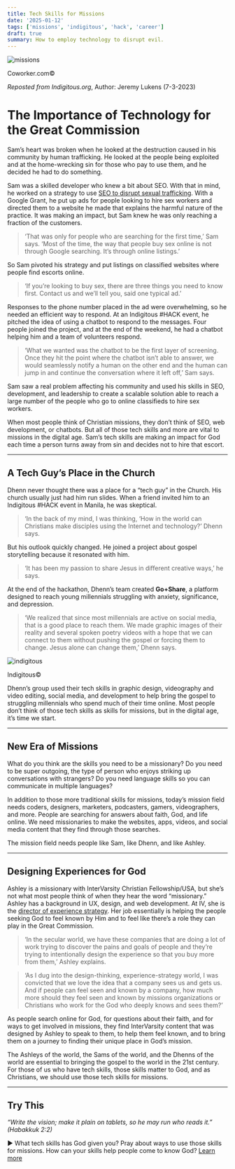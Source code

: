 ```yaml
---
title: Tech Skills for Missions
date: '2025-01-12'
tags: ['missions', 'indigitous', 'hack', 'career']
draft: true
summary: How to employ technology to disrupt evil.
---
```


<div style={{ textAlign: "center" }}>
  <img src="/static/images/travel.png" alt="missions" />
  <p>Coworker.com©</p>
</div>

<em>Reposted from Indigitous.org</em>, Author: Jeremy Lukens (7-3-2023)<br />

# The Importance of Technology for the Great Commission

Sam’s heart was broken when he looked at the destruction caused in his community by human trafficking. He looked at the people being exploited and at the home-wrecking sin for those who pay to use them, and he decided he had to do something.

Sam was a skilled developer who knew a bit about SEO. With that in mind, he worked on a strategy to use [SEO to disrupt sexual trafficking](https://indigitous.org/article/hackathon-creates-chatbot-to-disrupt-human-trafficking/). With a Google Grant, he put up ads for people looking to hire sex workers and directed them to a website he made that explains the harmful nature of the practice. It was making an impact, but Sam knew he was only reaching a fraction of the customers.

> ‘That was only for people who are searching for the first time,’ Sam says. ‘Most of the time, the way that people buy sex online is not through Google searching. It’s through online listings.’ 

So Sam pivoted his strategy and put listings on classified websites where people find escorts online.  

> ‘If you’re looking to buy sex, there are three things you need to know first. Contact us and we’ll tell you, said one typical ad.’

Responses to the phone number placed in the ad were overwhelming, so he needed an efficient way to respond. At an Indigitous #HACK event, he pitched the idea of using a chatbot to respond to the messages. Four people joined the project, and at the end of the weekend, he had a chatbot helping him and a team of volunteers respond.

> ‘What we wanted was the chatbot to be the first layer of screening. Once they hit the point where the chatbot isn’t able to answer, we would seamlessly notify a human on the other end and the human can jump in and continue the conversation where it left off,’ Sam says.

Sam saw a real problem affecting his community and used his skills in SEO, development, and leadership to create a scalable solution able to reach a large number of the people who go to online classifieds to hire sex workers. 

When most people think of Christian missions, they don’t think of SEO, web development, or chatbots. But all of those tech skills and more are vital to missions in the digital age. Sam’s tech skills are making an impact for God each time a person turns away from sin and decides not to hire that escort. 

---

## A Tech Guy’s Place in the Church

Dhenn never thought there was a place for a “tech guy” in the Church. His church usually just had him run slides. When a friend invited him to an Indigitous #HACK event in Manila, he was skeptical.  

> ‘In the back of my mind, I was thinking, ‘How in the world can Christians make disciples using the Internet and technology?’ Dhenn says.

But his outlook quickly changed. He joined a project about gospel storytelling because it resonated with him.  

> ‘It has been my passion to share Jesus in different creative ways,’ he says.  

At the end of the hackathon, Dhenn’s team created **Go+Share**, a platform designed to reach young millennials struggling with anxiety, significance, and depression.  

> ‘We realized that since most millennials are active on social media, that is a good place to reach them. We made graphic images of their reality and several spoken poetry videos with a hope that we can connect to them without pushing the gospel or forcing them to change. Jesus alone can change them,’ Dhenn says.

<div style={{ textAlign: "center" }}>
  <img src="/static/images/indigitous.png" alt="indigitous" />
  <p>Indigitous©</p>
</div>

Dhenn’s group used their tech skills in graphic design, videography and video editing, social media, and development to help bring the gospel to struggling millennials who spend much of their time online. Most people don’t think of those tech skills as skills for missions, but in the digital age, it’s time we start.

---

## New Era of Missions

What do you think are the skills you need to be a missionary? Do you need to be super outgoing, the type of person who enjoys striking up conversations with strangers? Do you need language skills so you can communicate in multiple languages? 

In addition to those more traditional skills for missions, today’s mission field needs coders, designers, marketers, podcasters, gamers, videographers, and more. People are searching for answers about faith, God, and life online. We need missionaries to make the websites, apps, videos, and social media content that they find through those searches. 

The mission field needs people like Sam, like Dhenn, and like Ashley.

---

## Designing Experiences for God

Ashley is a missionary with InterVarsity Christian Fellowship/USA, but she’s not what most people think of when they hear the word “missionary.” Ashley has a background in UX, design, and web development. At IV, she is the [director of experience strategy](https://www.youtube.com/watch?v=VQngh_cp1uo). Her job essentially is helping the people seeking God to feel known by Him and to feel like there’s a role they can play in the Great Commission.  

> ‘In the secular world, we have these companies that are doing a lot of work trying to discover the pains and goals of people and they’re trying to intentionally design the experience so that you buy more from them,’ Ashley explains.  

> ‘As I dug into the design-thinking, experience-strategy world, I was convicted that we love the idea that a company sees us and gets us. And if people can feel seen and known by a company, how much more should they feel seen and known by missions organizations or Christians who work for the God who deeply knows and sees them?’  

As people search online for God, for questions about their faith, and for ways to get involved in missions, they find InterVarsity content that was designed by Ashley to speak to them, to help them feel known, and to bring them on a journey to finding their unique place in God’s mission.  

The Ashleys of the world, the Sams of the world, and the Dhenns of the world are essential to bringing the gospel to the world in the 21st century. For those of us who have tech skills, those skills matter to God, and as Christians, we should use those tech skills for missions. 

---

## Try This

<em>“Write the vision; make it plain on tablets, so he may run who reads it.” (Habakkuk 2:2)</em>

► What tech skills has God given you? Pray about ways to use those skills for missions. How can your skills help people come to know God? [Learn more](https://indigitous.org/)
